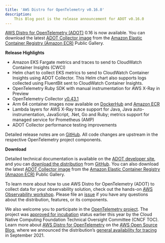 ```yaml
---
title: 'AWS Distro for OpenTelemetry v0.16.0'
description:
    This Blog post is the release announcement for ADOT v0.16.0
---
```



<SectionSeparator />

[AWS Distro for OpenTelemetry (ADOT)](https://aws-otel.github.io/) 0.16 is now available. You can download the latest [ADOT Collector image](https://gallery.ecr.aws/aws-observability/aws-otel-collector) from the [Amazon Elastic Container Registry (Amazon ECR)](https://aws.amazon.com/ecr/) Public Gallery.

<SectionSeparator />

**Release Highlights**

* Amazon EKS Fargate metrics and traces to send to CloudWatch Container Insights (CWCI)
* Helm chart to collect EKS metrics to send to CloudWatch Container Insights using ADOT Collector. This Helm chart also supports logs collected using FluentBit sent to CloudWatch Container Insights.
* OpenTelemetry Ruby SDK with manual instrumentation for AWS X-Ray in Preview
* OpenTelemetry Collector [v0.43.1](https://github.com/open-telemetry/opentelemetry-collector/releases/tag/v0.38.0)
* Arm 64 container images now available on [DockerHub](https://hub.docker.com/r/amazon/aws-otel-collector/tags) and [Amazon ECR](https://gallery.ecr.aws/aws-observability/aws-otel-collector)
* Lambda layers for AWS X-Ray trace support for Java, Java auto-instrumentation, JavaScript, .Net, Go and Ruby; metrics support for managed service for Prometheus (AMP)
* ADOT Collector performance testing improvements

Detailed release notes are on [GitHub](https://github.com/aws-observability/aws-otel-collector/releases). All code changes are upstream in the respective OpenTelemetry project components.

**Download**

Detailed technical documentation is available on the [ADOT developer site](https://aws-otel.github.io/), and you can [download the distribution](https://aws-otel.github.io/download) from [GitHub](https://github.com/aws-observability/aws-otel-collector/releases/tag/v0.14.0). You can also download the latest [ADOT Collector image](https://gallery.ecr.aws/aws-observability/aws-otel-collector) from the [Amazon Elastic Container Registry (Amazon ECR)](https://aws.amazon.com/ecr/) Public Gallery.

To learn more about how to use AWS Distro for OpenTelemetry (ADOT) to collect data for your observability solution, check out the hands-on [AWS Observability workshop](https://observability.workshop.aws/en/adot.html). Please file an [issue](https://github.com/aws-observability/aws-otel-community/issues) if you have any questions about the distribution, features, or its components.

We also welcome you to participate in the [OpenTelemetry project](https://github.com/open-telemetry). The project was [approved for incubation](https://www.cncf.io/blog/2021/08/26/opentelemetry-becomes-a-cncf-incubating-project/) status earlier this year by the Cloud Native Computing Foundation Technical Oversight Committee (CNCF TOC). Learn more about [AWS Distro for OpenTelemetry](https://aws.amazon.com/blogs/opensource/category/management-tools/aws-distro-for-opentelemetry/) on the [AWS Open Source Blog](https://aws.amazon.com/blogs/opensource/category/management-tools/aws-distro-for-opentelemetry/), where we announced the distribution’s [general availability for tracing](https://aws.amazon.com/blogs/opensource/aws-distro-for-opentelemetry-is-now-ga-for-tracing/) in September 2021.
